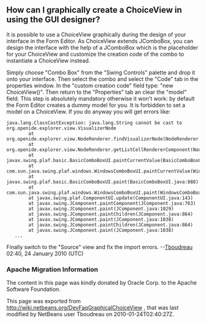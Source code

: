 <!--

    Licensed to the Apache Software Foundation (ASF) under one
    or more contributor license agreements.  See the NOTICE file
    distributed with this work for additional information
    regarding copyright ownership.  The ASF licenses this file
    to you under the Apache License, Version 2.0 (the
    "License"); you may not use this file except in compliance
    with the License.  You may obtain a copy of the License at

      http://www.apache.org/licenses/LICENSE-2.0

    Unless required by applicable law or agreed to in writing,
    software distributed under the License is distributed on an
    "AS IS" BASIS, WITHOUT WARRANTIES OR CONDITIONS OF ANY
    KIND, either express or implied.  See the License for the
    specific language governing permissions and limitations
    under the License.

-->

==How can I graphically create a ChoiceView in using the GUI designer?==
It is possible to use a ChoiceView graphically during the design of your interface in the Form Editor. As ChoiceView extends JComboBox, you can design the interface with the help of a JComboBox which is the placeholder for your ChoiceView and customize the creation code of the combo to instantiate a ChoiceView instead. 

Simply choose "Combo Box" from the "Swing Controls" palette and drop it onto your interface. Then select the combo and select the "Code" tab in the properties window. In the "custom creation code" field type: "new ChoiceView()". Then return to the "Properties" tab an clear the "model" field. This step is absolutely mandatory otherwise it won't work: by default the Form Editor creates a dummy model for you. It is forbidden to set a model on a ChoiceView. If you do anyway you will get errors like:


<pre>java.lang.ClassCastException: java.lang.String cannot be cast to org.openide.explorer.view.VisualizerNode 
        at org.openide.explorer.view.NodeRenderer.findVisualizerNode(NodeRenderer.java:232) 
        at org.openide.explorer.view.NodeRenderer.getListCellRendererComponent(NodeRenderer.java:152) 
        at javax.swing.plaf.basic.BasicComboBoxUI.paintCurrentValue(BasicComboBoxUI.java:1202) 
        at com.sun.java.swing.plaf.windows.WindowsComboBoxUI.paintCurrentValue(WindowsComboBoxUI.java:293) 
        at javax.swing.plaf.basic.BasicComboBoxUI.paint(BasicComboBoxUI.java:888) 
        at com.sun.java.swing.plaf.windows.WindowsComboBoxUI.paint(WindowsComboBoxUI.java:199) 
        at javax.swing.plaf.ComponentUI.update(ComponentUI.java:143) 
        at javax.swing.JComponent.paintComponent(JComponent.java:763) 
        at javax.swing.JComponent.paint(JComponent.java:1029) 
        at javax.swing.JComponent.paintChildren(JComponent.java:864) 
        at javax.swing.JComponent.paint(JComponent.java:1038) 
        at javax.swing.JComponent.paintChildren(JComponent.java:864) 
        at javax.swing.JComponent.paint(JComponent.java:1038) 
   ...</pre>

Finally switch to the "Source" view and fix the import errors.
--[[User:Tboudreau|Tboudreau]] 02:40, 24 January 2010 (UTC)

===Apache Migration Information===

The content in this page was kindly donated by Oracle Corp. to the
Apache Software Foundation.

This page was exported from http://wiki.netbeans.org/DevFaqGraphicalChoiceView , 
that was last modified by NetBeans user Tboudreau 
on 2010-01-24T02:40:27Z.

